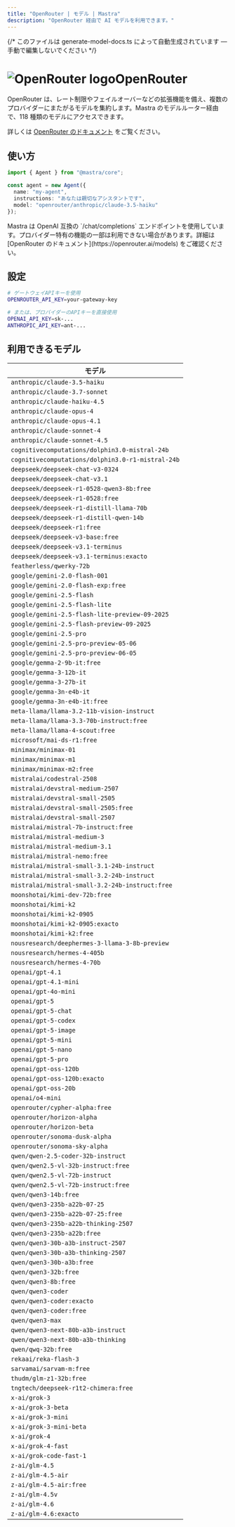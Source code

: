 ```yaml
---
title: "OpenRouter | モデル | Mastra"
description: "OpenRouter 経由で AI モデルを利用できます。"
---
```


{/* このファイルは generate-model-docs.ts によって自動生成されています — 手動で編集しないでください */}



# <img src="https://models.dev/logos/openrouter.svg" alt="OpenRouter logo" className="inline w-8 h-8 mr-2 align-middle dark:invert dark:brightness-0 dark:contrast-200" />OpenRouter

OpenRouter は、レート制限やフェイルオーバーなどの拡張機能を備え、複数のプロバイダーにまたがるモデルを集約します。Mastra のモデルルーター経由で、118 種類のモデルにアクセスできます。

詳しくは [OpenRouter のドキュメント](https://openrouter.ai/models) をご覧ください。

## 使い方

```typescript
import { Agent } from "@mastra/core";

const agent = new Agent({
  name: "my-agent",
  instructions: "あなたは親切なアシスタントです",
  model: "openrouter/anthropic/claude-3.5-haiku"
});
```

<Callout type="info">
  Mastra は OpenAI 互換の `/chat/completions` エンドポイントを使用しています。プロバイダー特有の機能の一部は利用できない場合があります。詳細は [OpenRouter のドキュメント](https://openrouter.ai/models) をご確認ください。
</Callout>


## 設定

```bash
# ゲートウェイAPIキーを使用
OPENROUTER_API_KEY=your-gateway-key

# または、プロバイダーのAPIキーを直接使用
OPENAI_API_KEY=sk-...
ANTHROPIC_API_KEY=ant-...
```


## 利用できるモデル

| モデル                                             |
| ------------------------------------------------- |
| `anthropic/claude-3.5-haiku`                      |
| `anthropic/claude-3.7-sonnet`                     |
| `anthropic/claude-haiku-4.5`                      |
| `anthropic/claude-opus-4`                         |
| `anthropic/claude-opus-4.1`                       |
| `anthropic/claude-sonnet-4`                       |
| `anthropic/claude-sonnet-4.5`                     |
| `cognitivecomputations/dolphin3.0-mistral-24b`    |
| `cognitivecomputations/dolphin3.0-r1-mistral-24b` |
| `deepseek/deepseek-chat-v3-0324`                  |
| `deepseek/deepseek-chat-v3.1`                     |
| `deepseek/deepseek-r1-0528-qwen3-8b:free`         |
| `deepseek/deepseek-r1-0528:free`                  |
| `deepseek/deepseek-r1-distill-llama-70b`          |
| `deepseek/deepseek-r1-distill-qwen-14b`           |
| `deepseek/deepseek-r1:free`                       |
| `deepseek/deepseek-v3-base:free`                  |
| `deepseek/deepseek-v3.1-terminus`                 |
| `deepseek/deepseek-v3.1-terminus:exacto`          |
| `featherless/qwerky-72b`                          |
| `google/gemini-2.0-flash-001`                     |
| `google/gemini-2.0-flash-exp:free`                |
| `google/gemini-2.5-flash`                         |
| `google/gemini-2.5-flash-lite`                    |
| `google/gemini-2.5-flash-lite-preview-09-2025`    |
| `google/gemini-2.5-flash-preview-09-2025`         |
| `google/gemini-2.5-pro`                           |
| `google/gemini-2.5-pro-preview-05-06`             |
| `google/gemini-2.5-pro-preview-06-05`             |
| `google/gemma-2-9b-it:free`                       |
| `google/gemma-3-12b-it`                           |
| `google/gemma-3-27b-it`                           |
| `google/gemma-3n-e4b-it`                          |
| `google/gemma-3n-e4b-it:free`                     |
| `meta-llama/llama-3.2-11b-vision-instruct`        |
| `meta-llama/llama-3.3-70b-instruct:free`          |
| `meta-llama/llama-4-scout:free`                   |
| `microsoft/mai-ds-r1:free`                        |
| `minimax/minimax-01`                              |
| `minimax/minimax-m1`                              |
| `minimax/minimax-m2:free`                         |
| `mistralai/codestral-2508`                        |
| `mistralai/devstral-medium-2507`                  |
| `mistralai/devstral-small-2505`                   |
| `mistralai/devstral-small-2505:free`              |
| `mistralai/devstral-small-2507`                   |
| `mistralai/mistral-7b-instruct:free`              |
| `mistralai/mistral-medium-3`                      |
| `mistralai/mistral-medium-3.1`                    |
| `mistralai/mistral-nemo:free`                     |
| `mistralai/mistral-small-3.1-24b-instruct`        |
| `mistralai/mistral-small-3.2-24b-instruct`        |
| `mistralai/mistral-small-3.2-24b-instruct:free`   |
| `moonshotai/kimi-dev-72b:free`                    |
| `moonshotai/kimi-k2`                              |
| `moonshotai/kimi-k2-0905`                         |
| `moonshotai/kimi-k2-0905:exacto`                  |
| `moonshotai/kimi-k2:free`                         |
| `nousresearch/deephermes-3-llama-3-8b-preview`    |
| `nousresearch/hermes-4-405b`                      |
| `nousresearch/hermes-4-70b`                       |
| `openai/gpt-4.1`                                  |
| `openai/gpt-4.1-mini`                             |
| `openai/gpt-4o-mini`                              |
| `openai/gpt-5`                                    |
| `openai/gpt-5-chat`                               |
| `openai/gpt-5-codex`                              |
| `openai/gpt-5-image`                              |
| `openai/gpt-5-mini`                               |
| `openai/gpt-5-nano`                               |
| `openai/gpt-5-pro`                                |
| `openai/gpt-oss-120b`                             |
| `openai/gpt-oss-120b:exacto`                      |
| `openai/gpt-oss-20b`                              |
| `openai/o4-mini`                                  |
| `openrouter/cypher-alpha:free`                    |
| `openrouter/horizon-alpha`                        |
| `openrouter/horizon-beta`                         |
| `openrouter/sonoma-dusk-alpha`                    |
| `openrouter/sonoma-sky-alpha`                     |
| `qwen/qwen-2.5-coder-32b-instruct`                |
| `qwen/qwen2.5-vl-32b-instruct:free`               |
| `qwen/qwen2.5-vl-72b-instruct`                    |
| `qwen/qwen2.5-vl-72b-instruct:free`               |
| `qwen/qwen3-14b:free`                             |
| `qwen/qwen3-235b-a22b-07-25`                      |
| `qwen/qwen3-235b-a22b-07-25:free`                 |
| `qwen/qwen3-235b-a22b-thinking-2507`              |
| `qwen/qwen3-235b-a22b:free`                       |
| `qwen/qwen3-30b-a3b-instruct-2507`                |
| `qwen/qwen3-30b-a3b-thinking-2507`                |
| `qwen/qwen3-30b-a3b:free`                         |
| `qwen/qwen3-32b:free`                             |
| `qwen/qwen3-8b:free`                              |
| `qwen/qwen3-coder`                                |
| `qwen/qwen3-coder:exacto`                         |
| `qwen/qwen3-coder:free`                           |
| `qwen/qwen3-max`                                  |
| `qwen/qwen3-next-80b-a3b-instruct`                |
| `qwen/qwen3-next-80b-a3b-thinking`                |
| `qwen/qwq-32b:free`                               |
| `rekaai/reka-flash-3`                             |
| `sarvamai/sarvam-m:free`                          |
| `thudm/glm-z1-32b:free`                           |
| `tngtech/deepseek-r1t2-chimera:free`              |
| `x-ai/grok-3`                                     |
| `x-ai/grok-3-beta`                                |
| `x-ai/grok-3-mini`                                |
| `x-ai/grok-3-mini-beta`                           |
| `x-ai/grok-4`                                     |
| `x-ai/grok-4-fast`                                |
| `x-ai/grok-code-fast-1`                           |
| `z-ai/glm-4.5`                                    |
| `z-ai/glm-4.5-air`                                |
| `z-ai/glm-4.5-air:free`                           |
| `z-ai/glm-4.5v`                                   |
| `z-ai/glm-4.6`                                    |
| `z-ai/glm-4.6:exacto`                             |